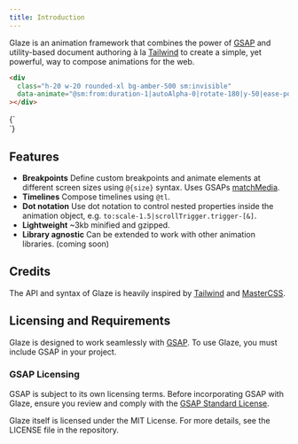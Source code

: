 ```yaml
---
title: Introduction
---
```



Glaze is an animation framework that combines the power of
[GSAP](https://greensock.com/gsap/) and utility-based document authoring à la
[Tailwind](https://tailwindcss.com) to create a simple, yet powerful, way to
compose animations for the web.

```html copy
<div
  class="h-20 w-20 rounded-xl bg-amber-500 sm:invisible"
  data-animate="@sm:from:duration-1|autoAlpha-0|rotate-180|y-50|ease-power2.inOut"
></div>
```

<Example>
  {`
<div
class="h-20 w-20 rounded-xl bg-amber-500 sm:invisible"
data-animate="@sm:from:duration-1|autoAlpha-0|rotate-180|y-50|ease-power2.inOut|scrollTrigger.trigger-[&]">
</div>
`}
</Example>

## Features

- **Breakpoints** Define custom breakpoints and animate elements at different
  screen sizes using `@{size}` syntax. Uses GSAPs
  [matchMedia](<https://gsap.com/docs/v3/GSAP/gsap.matchMedia()/>).
- **Timelines** Compose timelines using `@tl`.
- **Dot notation** Use dot notation to control nested properties inside the
  animation object, e.g. `to:scale-1.5|scrollTrigger.trigger-[&]`.
- **Lightweight** ~3kb minified and gzipped.
- **Library agnostic** Can be extended to work with other animation libraries.
  (coming soon)

## Credits

The API and syntax of Glaze is heavily inspired by
[Tailwind](https://tailwindcss.com) and [MasterCSS](https://css.master.co/).

## Licensing and Requirements

Glaze is designed to work seamlessly with [GSAP](https://greensock.com/gsap/).
To use Glaze, you must include GSAP in your project.

### GSAP Licensing

GSAP is subject to its own licensing terms. Before incorporating GSAP with
Glaze, ensure you review and comply with the
[GSAP Standard License](https://gsap.com/community/standard-license/).

Glaze itself is licensed under the MIT License. For more details, see the
LICENSE file in the repository.
